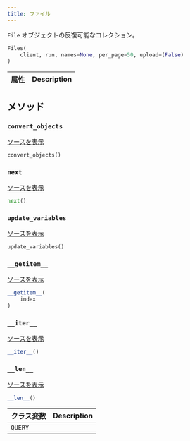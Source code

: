```yaml
---
title: ファイル
---
```


<Card title="View the source code" href="https://www.github.com/wandb/wandb/tree/637bddf198525810add5804059001b1b319d6ad1/wandb/apis/public/files.py#L44-L107" icon="github"/>

`File` オブジェクトの反復可能なコレクション。

```python
Files(
    client, run, names=None, per_page=50, upload=(False)
)
```

| 属性 | Description |
| :--- | :--- |

## メソッド

### `convert_objects`

[ソースを表示](https://www.github.com/wandb/wandb/tree/637bddf198525810add5804059001b1b319d6ad1/wandb/apis/public/files.py#L100-L104)

```python
convert_objects()
```

### `next`

[ソースを表示](https://www.github.com/wandb/wandb/tree/637bddf198525810add5804059001b1b319d6ad1/wandb/apis/paginator.py#L72-L79)

```python
next()
```

### `update_variables`

[ソースを表示](https://www.github.com/wandb/wandb/tree/637bddf198525810add5804059001b1b319d6ad1/wandb/apis/public/files.py#L97-L98)

```python
update_variables()
```

### `__getitem__`

[ソースを表示](https://www.github.com/wandb/wandb/tree/637bddf198525810add5804059001b1b319d6ad1/wandb/apis/paginator.py#L65-L70)

```python
__getitem__(
    index
)
```

### `__iter__`

[ソースを表示](https://www.github.com/wandb/wandb/tree/637bddf198525810add5804059001b1b319d6ad1/wandb/apis/paginator.py#L26-L28)

```python
__iter__()
```

### `__len__`

[ソースを表示](https://www.github.com/wandb/wandb/tree/637bddf198525810add5804059001b1b319d6ad1/wandb/apis/paginator.py#L30-L35)

```python
__len__()
```

| クラス変数 | Description |
| :--- | :--- |
|  `QUERY`<a id="QUERY"></a> |   |